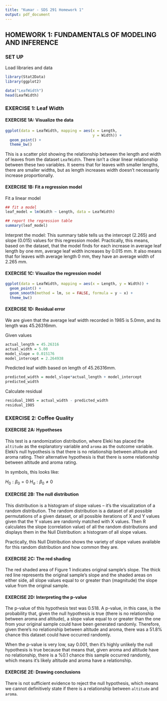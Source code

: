 ```yaml
---
title: "Kumar - SDS 291 Homework 1"
output: pdf_document
---
```


## HOMEWORK 1: FUNDAMENTALS OF MODELING AND INFERENCE

### SET UP

Load libraries and data
```r

library(Stat2Data)
library(ggplot2)

data("LeafWidth")
head(LeafWidth)

```

### EXERCISE 1: Leaf Width

#### EXERCISE 1A: Visualize the data
```r

ggplot(data = LeafWidth, mapping = aes(x = Length,
                                       y = Width)) +
  geom_point() +
  theme_bw()

```

This is a scatter plot showing the relationship between the length and width of leaves from the dataset `LeafWidth`. There isn't a clear linear relationship between these two variables. It seems that for leaves with smaller lengths, there are smaller widths, but as length increases width doesn't necessarily increase proportionally. 


#### EXERCISE 1B: Fit a regression model

Fit a linear model
```r

## fit a model
leaf_model = lm(Width ~ Length, data = LeafWidth)

## report the regression table
summary(leaf_model)

```

Interpret the model: 
This summary table tells us the intercept (2.265) and slope (0.015) values for this regression model. Practically, this means, based on the dataset, that the model finds for each increase in average leaf length by one mm, average leaf width increases by 0.015 mm. It also means that for leaves with average length 0 mm, they have an average width of 2.265 mm. 

#### EXERCISE 1C: Visualize the regression model
```r

ggplot(data = LeafWidth, mapping = aes(x = Length, y = Width)) +
  geom_point() +
  geom_smooth(method = lm, se = FALSE, formula = y ~ x) + 
  theme_bw()

```


#### EXERCISE 1D: Residual error

We are given that the average leaf width recorded in 1985 is 5.0mm, and its length was 45.26316mm. 

Given values
```r

actual_length = 45.26316
actual_width = 5.00
model_slope = 0.015176
model_intercept = 2.264938

```

Predicted leaf width based on length of 45.26316mm.
```r

predicted_width = model_slope*actual_length + model_intercept
predicted_width

```

Calculate residual 
```r

residual_1985 = actual_width - predicted_width
residual_1985

```

### EXERCISE 2: Coffee Quality

#### EXERCISE 2A: Hypotheses

This test is a randomization distribution, where Eleki has placed the `altitude` as the explanatory variable and `aroma` as the outcome variable. Eleki's null hypothesis is that there is no relationship between altitude and aroma rating. Their alternative hypothesis is that there is some relationship between altitude and aroma rating. 

In symbols, this looks like: 

$H_{0}: \beta_{0} = 0$
$H_{a}: \beta_{0} \neq 0$

#### EXERCISE 2B: The null distribution
This distribution is a histogram of slope values -- it's the visualization of a random distribution. The random distribution is a dataset of all possible permutations of a given dataset, or all possible iterations of X and Y values given that the Y values are randomly matched with X values. Then R calculates the slope (correlation value) of all the random distributions and displays them in the Null Distribution: a histogram of all slope values. 

Practically, this Null Distribution shows the variety of slope values available for this random distribution and how common they are. 

#### EXERCISE 2C: The red shading
The red shaded area of Figure 1 indicates original sample's slope. The thick red line represents the original sample's slope and the shaded areas on either side, all slope values equal to or greater than (magnitude) the slope value from the original sample. 

#### EXERCISE 2D: Interpreting the p-value
The p-value of this hypothesis test was 0.518. A p-value, in this case, is the probability that, given the null hypothesis is true (there is no relationship between aroma and altitude), a slope value equal to or greater than the one from your original sample could have been generated randomly. Therefore, given there's no relationship between altitude and aroma, there was a 51.8% chance this dataset could have occurred randomly. 

When the p-value is very low, say 0.001, then it's highly unlikely the null hypothesis is true because that means that, given aroma and altitude have no relationship, there is a %0.1 chance this sample occurred randomly, which means it's likely altitude and aroma have a relationship. 

#### EXERCISE 2E: Drawing conclusions
There is not sufficient evidence to reject the null hypothesis, which means we cannot definitively state if there is a relationship between `altitude` and `aroma`. 










